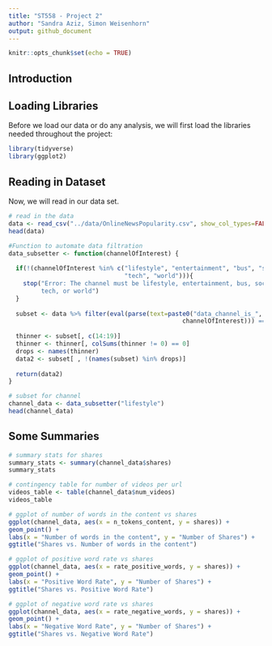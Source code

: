 ```yaml
---
title: "ST558 - Project 2"
author: "Sandra Aziz, Simon Weisenhorn"
output: github_document
---
```


```r
knitr::opts_chunk$set(echo = TRUE)
```

## Introduction




## Loading Libraries
Before we load our data or do any analysis, we will first load the libraries needed throughout the project:
```r
library(tidyverse)
library(ggplot2)
```

## Reading in Dataset
Now, we will read in our data set.
```r
# read in the data
data <- read_csv("../data/OnlineNewsPopularity.csv", show_col_types=FALSE)
head(data)
```

```r
#Function to automate data filtration
data_subsetter <- function(channelOfInterest) {
  
  if(!(channelOfInterest %in% c("lifestyle", "entertainment", "bus", "socmed", 
                                "tech", "world"))){
    stop("Error: The channel must be lifestyle, entertainment, bus, socmed, 
         tech, or world")
  }
  
  subset <- data %>% filter(eval(parse(text=paste0("data_channel_is_", 
                                                channelOfInterest))) == 1)
    
  thinner <- subset[, c(14:19)]
  thinner <- thinner[, colSums(thinner != 0) == 0]
  drops <- names(thinner)
  data2 <- subset[ , !(names(subset) %in% drops)]
  
  return(data2)
}
```

```r
# subset for channel
channel_data <- data_subsetter("lifestyle")
head(channel_data)
```


## Some Summaries

```r
# summary stats for shares
summary_stats <- summary(channel_data$shares)
summary_stats

# contingency table for number of videos per url
videos_table <- table(channel_data$num_videos)
videos_table

# ggplot of number of words in the content vs shares
ggplot(channel_data, aes(x = n_tokens_content, y = shares)) +
geom_point() +
labs(x = "Number of words in the content", y = "Number of Shares") +
ggtitle("Shares vs. Number of words in the content")

# ggplot of positive word rate vs shares
ggplot(channel_data, aes(x = rate_positive_words, y = shares)) +
geom_point() +
labs(x = "Positive Word Rate", y = "Number of Shares") +
ggtitle("Shares vs. Positive Word Rate")

# ggplot of negative word rate vs shares
ggplot(channel_data, aes(x = rate_negative_words, y = shares)) +
geom_point() +
labs(x = "Negative Word Rate", y = "Number of Shares") +
ggtitle("Shares vs. Negative Word Rate")
```








